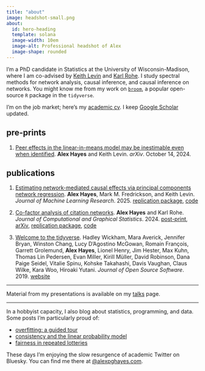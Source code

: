 ```yaml
---
title: "about"
image: headshot-small.png
about:
  id: hero-heading
  template: solana
  image-width: 10em
  image-alt: Professional headshot of Alex
  image-shape: rounded
---
```



:::{#hero-heading}

I'm a PhD candidate in Statistics at the University of Wisconsin-Madison, where I am co-advised by [Keith Levin](https://pages.stat.wisc.edu/~kdlevin/) and [Karl Rohe](http://pages.stat.wisc.edu/~karlrohe/). I study spectral methods for network analysis, causal inference, and causal inference on networks. You might know me from my work on [`broom`](https://broom.tidymodels.org/), a popular open-source `R` package in the `tidyverse`.

I'm on the job market; here's my [academic cv](academic-cv.pdf). I keep [Google Scholar](https://scholar.google.com/citations?hl=en&user=6g1T3WIAAAAJ) updated.

:::

## pre-prints

1. [Peer effects in the linear-in-means model may be inestimable even when identified](http://arxiv.org/abs/2410.10772). **Alex Hayes** and Keith Levin. *arXiv*. October 14, 2024.

## publications

1. [Estimating network-mediated causal effects via principal components network regression](http://jmlr.org/papers/v26/23-1317.html). **Alex Hayes**, Mark M. Fredrickson, and Keith Levin. *Journal of Machine Learning Research*. 2025.  [replication package](https://github.com/alexpghayes/network-mediation-replication), [code](https://github.com/alexpghayes/latentnetmediate)

1. [Co-factor analysis of citation networks](http://www.tandfonline.com/10.1080/10618600.2024.2394464). **Alex Hayes** and Karl Rohe. *Journal of Computational and Graphical Statistics*. 2024. [post-print](./papers/cofactor-analysis-of-citation-networks-aom.pdf), [arXiv](https://arxiv.org/abs/2408.14604), [replication package](https://github.com/alexpghayes/citation-cofactoring-replication), [code](https://rohelab.github.io/fastadi/)

1. [Welcome to the tidyverse](https://joss.theoj.org/papers/10.21105/joss.01686). Hadley Wickham, Mara Averick, Jennifer Bryan, Winston Chang, Lucy D'Agostino McGowan, Romain François, Garrett Grolemund, **Alex Hayes**, Lionel Henry, Jim Hester, Max Kuhn, Thomas Lin Pedersen, Evan Miller, Kirill Müller, David Robinson, Dana Paige Seidel, Vitalie Spinu, Kohske Takahashi, Davis Vaughan, Claus Wilke, Kara Woo, Hiroaki Yutani. *Journal of Open Source Software*. 2019. [website](https://www.tidyverse.org/)

-----

Material from my presentations is available on my [talks](./talks/) page.

-----

In a hobbyist capacity, I also blog about statistics, programming, and data. Some posts I'm particularly proud of:

- [overfitting: a guided tour](./post/2020-01-06_overfitting-a-guide-tour/)
- [consistency and the linear probability model](./post/2019-08-31_consistency-and-the-linear-probability-model/)
- [fairness in repeated lotteries](./post/2024-06-09_repeated-lotteries/)

These days I'm enjoying the slow resurgence of academic Twitter on Bluesky. You can find me there at [@alexpghayes.com](https://bsky.app/profile/alexpghayes.com).

<!-- [schedule a meeting with me](https://calendly.com/alexpghayes) -->

<!-- - I have extensive experience with network data, causal inference, regression, embeddings and clustering. -->

<!-- - I excel at applied statistics, especially developing new methods to analyze complex data sets. -->

<!-- - I love to collaborate with social scientists and product teams on involved projects. -->

<!-- You can find my resume [here](./resume/). I'm currently based in Madison, WI. -->

<!-- - I'm particularly well-suited for roles as a statistician, research scientist, research software engineer, or data scientist. -->

<!-- I tend to focus on inference and uncertainty quantification (i.e., "how certain are we that this experiment caused a change") over prediction, but am open to both kinds of roles. For example, here's a short analysis  -->

<!-- - I am an experienced `R` package developer and open-source project maintainer. You might know me from my work on [`broom`](https://broom.tidymodels.org/), a popular open-source `R` package in the `tidyverse`. -->

<!-- - I enjoy writing and care a lot about explaining things clearly. I'm particularly proud of [this explanation of overfitting](./post/2020-01-06_overfitting-a-guide-tour/) and [this explanation of hypothesis testing](./post/2022-11-02-hypothesis-testing-by-example/). -->

<!-- - I have extensive experience with network data, causal inference, regression, embeddings and clustering. -->

<!-- - I excel at applied statistics, especially developing new methods to analyze complex data sets. -->

<!-- - I love to collaborate with social scientists and product teams on involved projects. -->

<!-- You can find my resume [here](./resume/). I'm currently based in Madison, WI. -->

<!-- - I'm particularly well-suited for roles as a statistician, research scientist, research software engineer, or data scientist. -->

<!-- I tend to focus on inference and uncertainty quantification (i.e., "how certain are we that this experiment caused a change") over prediction, but am open to both kinds of roles. For example, here's a short analysis  -->
